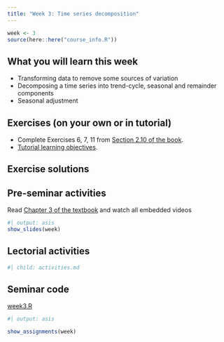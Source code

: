 ```yaml
---
title: "Week 3: Time series decomposition"
---
```


```r
week <- 3
source(here::here("course_info.R"))
```

## What you will learn this week

* Transforming data to remove some sources of variation
* Decomposing a time series into trend-cycle, seasonal and remainder components
* Seasonal adjustment

## Exercises (on your own or in tutorial)

-   Complete Exercises 6, 7, 11 from [Section 2.10 of the book](https://otexts.com/fpp3/graphics-exercises.html).
-   [Tutorial learning objectives](tute-lo.qmd){target="_blank"}.

## Exercise solutions

<!-- ::: {.callout appearance="minimal"} -->
<!-- <i class="bi bi-download"></i> [Week 3 Tutorial Solution.html](Week3.html){download="Week 3 Tutorial Solution.html"} -->
<!-- ::: -->


## Pre-seminar activities

Read [Chapter 3 of the textbook](https://otexts.com/fpp3/decomposition.html) and watch all embedded videos

```r
#| output: asis
show_slides(week)
```

## Lectorial activities

```r
#| child: activities.md
```


## Seminar code

::: {.callout appearance="minimal"}
<i class="bi bi-download"></i> [week3.R](week3.R){download="week3.R"}
:::



```r
#| output: asis

show_assignments(week)
```
